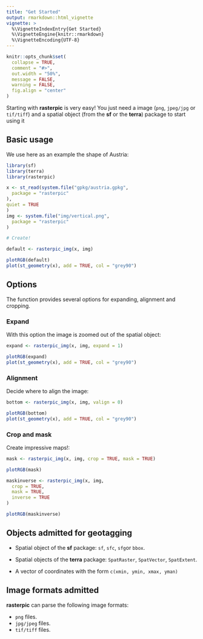 ```yaml
---
title: "Get Started"
output: rmarkdown::html_vignette
vignette: >
  %\VignetteIndexEntry{Get Started}
  %\VignetteEngine{knitr::rmarkdown}
  %\VignetteEncoding{UTF-8}
---
```


```r
knitr::opts_chunk$set(
  collapse = TRUE,
  comment = "#>",
  out.width = "50%",
  message = FALSE,
  warning = FALSE,
  fig.align = "center"
)
```

Starting with **rasterpic** is very easy! You just need a image (`png`,
`jpeg/jpg` or `tif/tiff`) and a spatial object (from the **sf** or the
**terra**) package to start using it

## Basic usage

We use here as an example the shape of Austria:

```r
library(sf)
library(terra)
library(rasterpic)

x <- st_read(system.file("gpkg/austria.gpkg",
  package = "rasterpic"
),
quiet = TRUE
)
img <- system.file("img/vertical.png",
  package = "rasterpic"
)

# Create!

default <- rasterpic_img(x, img)

plotRGB(default)
plot(st_geometry(x), add = TRUE, col = "grey90")
```

## Options

The function provides several options for expanding, alignment and cropping.

### Expand

With this option the image is zoomed out of the spatial object:

```r
expand <- rasterpic_img(x, img, expand = 1)

plotRGB(expand)
plot(st_geometry(x), add = TRUE, col = "grey90")
```

### Alignment

Decide where to align the image:

```r
bottom <- rasterpic_img(x, img, valign = 0)

plotRGB(bottom)
plot(st_geometry(x), add = TRUE, col = "grey90")
```

### Crop and mask

Create impressive maps!:

```r
mask <- rasterpic_img(x, img, crop = TRUE, mask = TRUE)

plotRGB(mask)

maskinverse <- rasterpic_img(x, img,
  crop = TRUE,
  mask = TRUE,
  inverse = TRUE
)

plotRGB(maskinverse)
```

## Objects admitted for geotagging

-   Spatial object of the **sf** package: `sf`, `sfc`, `sfg`or `bbox`.

-   Spatial objects of the **terra** package: `SpatRaster`, `SpatVector`,
    `SpatExtent`.

-   A vector of coordinates with the form `c(xmin, ymin, xmax, yman)`

## Image formats admitted

**rasterpic** can parse the following image formats:

-   `png` files.
-   `jpg/jpeg` files.
-   `tif/tiff` files.
